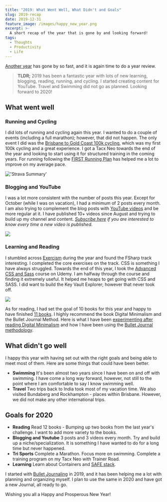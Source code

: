 ```yaml
---
title: "2019: What Went Well, What Didn't and Goals"
slug: 2019-recap
date: 2019-12-31
feature_image: /images/happy_new_year.png
excerpt: >-
  A short recap of the year that is gone by and looking forward!
tags:
  - Thoughts
  - Productivity
  - Life
---
```

[Another year](/blog/2018-recap/) has gone by so fast, and it is again time to do a year review.

> **TLDR;**
> 2019 has been a fantastic year with lots of new learning, blogging, reading, running, and cycling. I started creating content for YouTube. Travel and Swimming did not go as planned. Looking forward to 2020!

## What went well

### **Running and Cycling**

I did lots of running and cycling again this year. I wanted to do a couple of events (including a full marathon); however, that did not happen. The only event I did was the [Brisbane to Gold Coast 100k cycling](/blog/b2gc2019/), which was my first 100k cycling and a great experience. I got a Tacx Neo towards the end of the year and looking to start using it for structured training in the coming years. For running following the [FIRST Running Plan](https://www.marathon-training-program.com/three-day-program-finish/) has helped me a lot to improve on my average pace.

!['Strava Summary'](/images/2019_strava.jpg)

### **Blogging and YouTube**

I was a lot more consistent with the number of posts this year. Except for October (while I was on vacation), I had a minimum of 2 posts every month. I am also trying to complement the blog posts with [YouTube videos](https://www.youtube.com/user/rahulnathp) and be more regular at it. I have published 10+ videos since August and trying to build up my channel and content. _[Subscribe here](https://www.youtube.com/user/rahulnathp) if you are interested to know every time a new video is published._

[![](/images/2019_youtube_summary.jpg)](https://www.youtube.com/user/rahulnathp)

### **Learning and Reading**

I stumbled across [Exercism](/blog/exercism/) during the year and found the FSharp track interesting. I completed the core exercises on the track. CSS is something I have always struggled. Towards the end of this year, I took the [Advanced CSS and Sass](https://www.udemy.com/course/advanced-css-and-sass/) course on Udemy. I am halfway through the course and finding it extremely useful. It helped me heaps to get going with CSS and SASS. I did want to build the Key Vault Explorer; however that never took off.

[![](/images/2019_books.jpg)](https://www.goodreads.com/user_challenges/16611361)

As for reading, I had set the goal of 10 books for this year and happy to have finished [11 books](https://www.goodreads.com/user_challenges/16611361). I highly recommend the book Digital Minimalism and the Bullet Journal Method. Here is what I have been [experimenting after reading Digital Minimalism](/blog/digital-minimalism/) and how I have been using the [Bullet Journal methodology](/blog/bullet-journaling/).

## What didn't go well

I happy this year with having set out with the right goals and being able to meet most of them. Here are some things that could have been better.

-   **Swimming** It's been almost two years since I have been on and off with swimming. I have come a long way forward, however, not still to the point where I am comfortable to say I know swimming well.
-   **Travel** Two trips back to India took most of my vacation time. We also visited Bundaberg and Rockhampton - places within Brisbane. However, we did not make any other international trips.

## Goals for 2020

-   **Reading** Read 12 books - Bumping up two books from the last year's challenge. I want to add more variety to the books.
-   **Blogging and Youtube** 3 posts and 3 videos every month. Try and build up a niche/specialization. It is something I have wanted to do for a long time but never happened.
-   **Tri Sports** Complete a Marathon. Focus more on swimming. Complete a training program on my Tacx Neo with Trainer Road.
-   **Learning** Learn about Containers and [SAFE stack](https://safe-stack.github.io/).

I started with [Bullet Journaling](/blog/bullet-journaling/) in 2019, and it has been helping me a lot with planning and organizing myself. I plan to use the same in 2020 and have got a new Journal, all ready to go.

Wishing you all a Happy and Prosperous New Year!